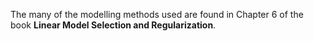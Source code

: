 
The many of the modelling methods used are found in Chapter 6 of the book **Linear Model Selection and Regularization**.